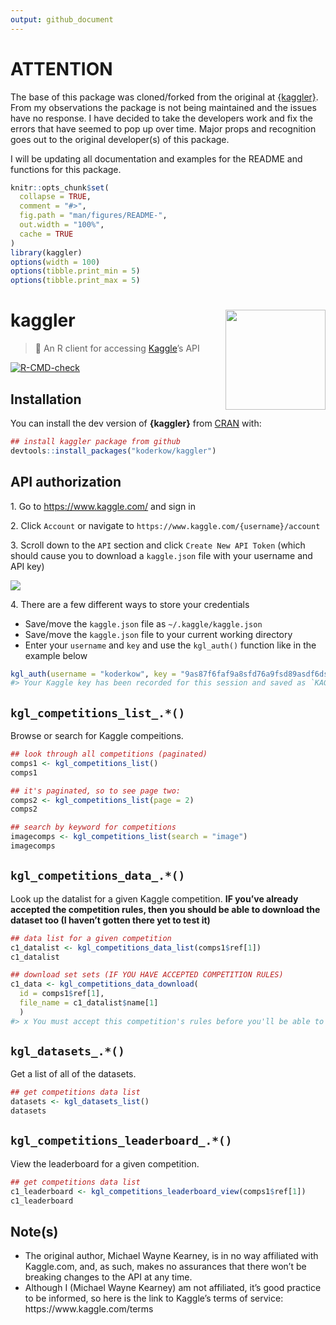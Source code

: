 ```yaml
---
output: github_document
---
```


<!-- README.md is generated from README.Rmd. Please edit that file -->

# ATTENTION

The base of this package was cloned/forked from the original at [{kaggler}](https://github.com/mkearney/kaggler). From my observations the package is not being maintained and the issues have no response. I have decided to take the developers work and fix the errors that have seemed to pop up over time. Major props and recognition goes out to the original developer(s) of this package.

I will be updating all documentation and examples for the README and functions for this package.

```r
knitr::opts_chunk$set(
  collapse = TRUE,
  comment = "#>",
  fig.path = "man/figures/README-",
  out.width = "100%",
  cache = TRUE
)
library(kaggler)
options(width = 100)
options(tibble.print_min = 5)
options(tibble.print_max = 5)
```
# kaggler <img src="man/figures/logo.png" width="160px" align="right" />

> 🏁 An R client for accessing [Kaggle](https://www.kaggle.com)'s API

<!-- badges: start -->
[![R-CMD-check](https://github.com/KoderKow/kaggler/workflows/R-CMD-check/badge.svg)](https://github.com/KoderKow/kaggler/actions)
<!-- badges: end -->

## Installation

You can install the dev version of **{kaggler}** from [CRAN](https://github.com/mkearney/kaggler) with:

```r
## install kaggler package from github
devtools::install_packages("koderkow/kaggler")
```

## API authorization

<span>1.</span> Go to [https://www.kaggle.com/](kaggle.com) and sign in

<span>2.</span> Click `Account` or navigate to `https://www.kaggle.com/{username}/account`

<span>3.</span> Scroll down to the `API` section and click `Create New API Token` (which should cause you to download a `kaggle.json` file with your username and API key)

<p style='align:center'><img src='tools/readme/kag.png' /></p>

<span>4.</span> There are a few different ways to store your credentials

   + Save/move the `kaggle.json` file as `~/.kaggle/kaggle.json`
   + Save/move the `kaggle.json` file to your current working directory
   + Enter your `username` and `key` and use the `kgl_auth()` function like in the example below

```r
kgl_auth(username = "koderkow", key = "9as87f6faf9a8sfd76a9fsd89asdf6dsa9f8")
#> Your Kaggle key has been recorded for this session and saved as `KAGGLE_PAT` environment variable for future sessions.
```


## `kgl_competitions_list_.*()`

Browse or search for Kaggle compeitions.

```r
## look through all competitions (paginated)
comps1 <- kgl_competitions_list()
comps1

## it's paginated, so to see page two:
comps2 <- kgl_competitions_list(page = 2)
comps2

## search by keyword for competitions
imagecomps <- kgl_competitions_list(search = "image")
imagecomps
```

## `kgl_competitions_data_.*()`

Look up the datalist for a given Kaggle competition. **IF you've already accepted the competition rules, then you should be able to download the dataset too (I haven't gotten there yet to test it)**

```r
## data list for a given competition
c1_datalist <- kgl_competitions_data_list(comps1$ref[1])
c1_datalist
```

```r
## download set sets (IF YOU HAVE ACCEPTED COMPETITION RULES)
c1_data <- kgl_competitions_data_download(
  id = comps1$ref[1],
  file_name = c1_datalist$name[1]
  )
#> x You must accept this competition's rules before you'll be able to download files.
```

## `kgl_datasets_.*()`

Get a list of all of the datasets.

```r
## get competitions data list
datasets <- kgl_datasets_list()
datasets
```


## `kgl_competitions_leaderboard_.*()`

View the leaderboard for a given competition.

```r
## get competitions data list
c1_leaderboard <- kgl_competitions_leaderboard_view(comps1$ref[1])
c1_leaderboard
```


## Note(s)

- The original author, Michael Wayne Kearney,  is in no way affiliated with Kaggle.com, and, as such, makes no
assurances that there won't be breaking changes to the API at any time.
- Although I (Michael Wayne Kearney) am not affiliated, it's good practice to be informed, so here is
the link to Kaggle's terms of service: https://www.kaggle.com/terms

